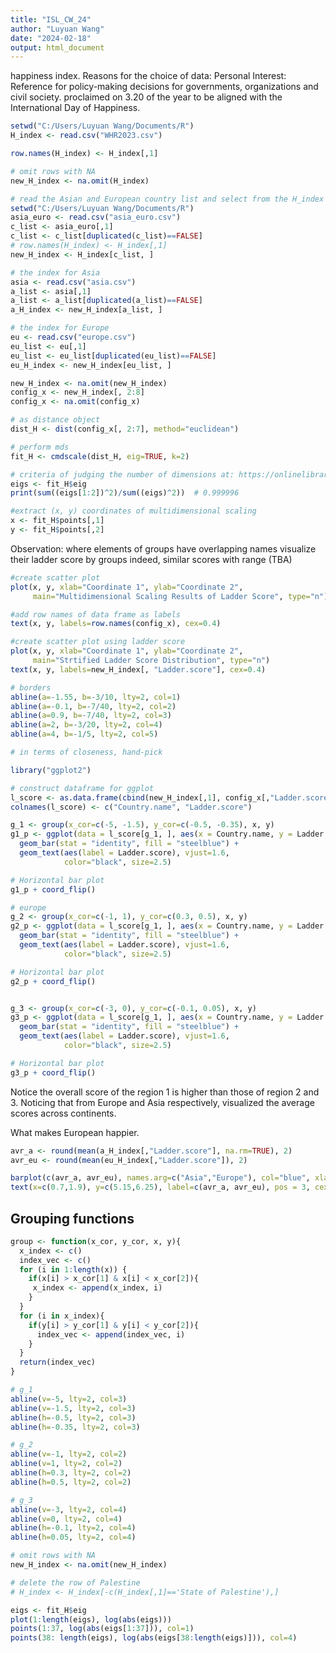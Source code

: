 ---
title: "ISL_CW_24"
author: "Luyuan Wang"
date: "2024-02-18"
output: html_document
---

happiness index.
Reasons for the choice of data:
Personal Interest: 
Reference for policy-making decisions for governments, organizations and civil society.
proclaimed on 3.20 of the year to be aligned with the International Day of Happiness.

```{r data preparation}
setwd("C:/Users/Luyuan Wang/Documents/R")
H_index <- read.csv("WHR2023.csv")

row.names(H_index) <- H_index[,1]

# omit rows with NA
new_H_index <- na.omit(H_index)
```

```{r}
# read the Asian and European country list and select from the H_index data frame
setwd("C:/Users/Luyuan Wang/Documents/R")
asia_euro <- read.csv("asia_euro.csv")
c_list <- asia_euro[,1]
c_list <- c_list[duplicated(c_list)==FALSE]
# row.names(H_index) <- H_index[,1]
new_H_index <- H_index[c_list, ]

# the index for Asia
asia <- read.csv("asia.csv")
a_list <- asia[,1]
a_list <- a_list[duplicated(a_list)==FALSE]
a_H_index <- new_H_index[a_list, ]

# the index for Europe
eu <- read.csv("europe.csv")
eu_list <- eu[,1]
eu_list <- eu_list[duplicated(eu_list)==FALSE]
eu_H_index <- new_H_index[eu_list, ]
```

```{r}
new_H_index <- na.omit(new_H_index)
config_x <- new_H_index[, 2:8]
config_x <- na.omit(config_x)
```

```{r implement mdscale}
# as distance object
dist_H <- dist(config_x[, 2:7], method="euclidean")

# perform mds
fit_H <- cmdscale(dist_H, eig=TRUE, k=2)

# criteria of judging the number of dimensions at: https://onlinelibrary.wiley.com/doi/epdf/10.1002/bimj.4710240520?saml_referrer
eigs <- fit_H$eig
print(sum((eigs[1:2])^2)/sum((eigs)^2))  # 0.999996

#extract (x, y) coordinates of multidimensional scaling
x <- fit_H$points[,1]
y <- fit_H$points[,2]
```
Observation: where elements of groups have overlapping names
visualize their ladder score by groups
indeed, similar scores with range (TBA)

```{r plots}
#create scatter plot
plot(x, y, xlab="Coordinate 1", ylab="Coordinate 2",
     main="Multidimensional Scaling Results of Ladder Score", type="n")

#add row names of data frame as labels
text(x, y, labels=row.names(config_x), cex=0.4)

#create scatter plot using ladder score
plot(x, y, xlab="Coordinate 1", ylab="Coordinate 2",
     main="Strtified Ladder Score Distribution", type="n")
text(x, y, labels=new_H_index[, "Ladder.score"], cex=0.4)

# borders
abline(a=-1.55, b=-3/10, lty=2, col=1)
abline(a=-0.1, b=-7/40, lty=2, col=2)
abline(a=0.9, b=-7/40, lty=2, col=3)
abline(a=2, b=-3/20, lty=2, col=4)
abline(a=4, b=-1/5, lty=2, col=5)
```


```{r}
# in terms of closeness, hand-pick
```

```{r, visualizing ladder scores of overlapping areas}

library("ggplot2")

# construct dataframe for ggplot
l_score <- as.data.frame(cbind(new_H_index[,1], config_x[,"Ladder.score"]))
colnames(l_score) <- c("Country.name", "Ladder.score")

g_1 <- group(x_cor=c(-5, -1.5), y_cor=c(-0.5, -0.35), x, y)
g1_p <- ggplot(data = l_score[g_1, ], aes(x = Country.name, y = Ladder.score)) +
  geom_bar(stat = "identity", fill = "steelblue") +
  geom_text(aes(label = Ladder.score), vjust=1.6, 
            color="black", size=2.5)

# Horizontal bar plot
g1_p + coord_flip()

# europe
g_2 <- group(x_cor=c(-1, 1), y_cor=c(0.3, 0.5), x, y)
g2_p <- ggplot(data = l_score[g_1, ], aes(x = Country.name, y = Ladder.score)) +
  geom_bar(stat = "identity", fill = "steelblue") +
  geom_text(aes(label = Ladder.score), vjust=1.6, 
            color="black", size=2.5)

# Horizontal bar plot
g2_p + coord_flip()


g_3 <- group(x_cor=c(-3, 0), y_cor=c(-0.1, 0.05), x, y)
g3_p <- ggplot(data = l_score[g_1, ], aes(x = Country.name, y = Ladder.score)) +
  geom_bar(stat = "identity", fill = "steelblue") +
  geom_text(aes(label = Ladder.score), vjust=1.6, 
            color="black", size=2.5)

# Horizontal bar plot
g3_p + coord_flip()

```


Notice the overall score of the region 1 is higher than those of region 2 and 3. Noticing that from Europe and Asia respectively, visualized the average scores across continents.

What makes European happier.
```{r ,average of europe compared with that of asia}

avr_a <- round(mean(a_H_index[,"Ladder.score"], na.rm=TRUE), 2) 
avr_eu <- round(mean(eu_H_index[,"Ladder.score"]), 2)

barplot(c(avr_a, avr_eu), names.arg=c("Asia","Europe"), col="blue", xlab="Continent", ylab="Average Ladder Score", main="The average ladder score of Asia and Europe in 2023", ylim=c(0,7))
text(x=c(0.7,1.9), y=c(5.15,6.25), label=c(avr_a, avr_eu), pos = 3, cex = 0.8, col = "black")
```
## Grouping functions
```{r function to extract the elemts}
group <- function(x_cor, y_cor, x, y){
  x_index <- c()
  index_vec <- c()
  for (i in 1:length(x)) {
    if(x[i] > x_cor[1] & x[i] < x_cor[2]){
     x_index <- append(x_index, i)
    }
  }
  for (i in x_index){
    if(y[i] > y_cor[1] & y[i] < y_cor[2]){
      index_vec <- append(index_vec, i)
    }
  }
  return(index_vec)
}
```

```{r}

# g_1
abline(v=-5, lty=2, col=3)
abline(v=-1.5, lty=2, col=3)
abline(h=-0.5, lty=2, col=3)
abline(h=-0.35, lty=2, col=3)

# g_2
abline(v=-1, lty=2, col=2)
abline(v=1, lty=2, col=2)
abline(h=0.3, lty=2, col=2)
abline(h=0.5, lty=2, col=2)

# g_3
abline(v=-3, lty=2, col=4)
abline(v=0, lty=2, col=4)
abline(h=-0.1, lty=2, col=4)
abline(h=0.05, lty=2, col=4)
```

```{r}
# omit rows with NA
new_H_index <- na.omit(new_H_index)

# delete the row of Palestine
# H_index <- H_index[-c(H_index[,1]=='State of Palestine'),]
```

```{r plots of eigenvalues of fit_H}
eigs <- fit_H$eig
plot(1:length(eigs), log(abs(eigs)))
points(1:37, log(abs(eigs[1:37])), col=1)
points(38: length(eigs), log(abs(eigs[38:length(eigs)])), col=4)
```
